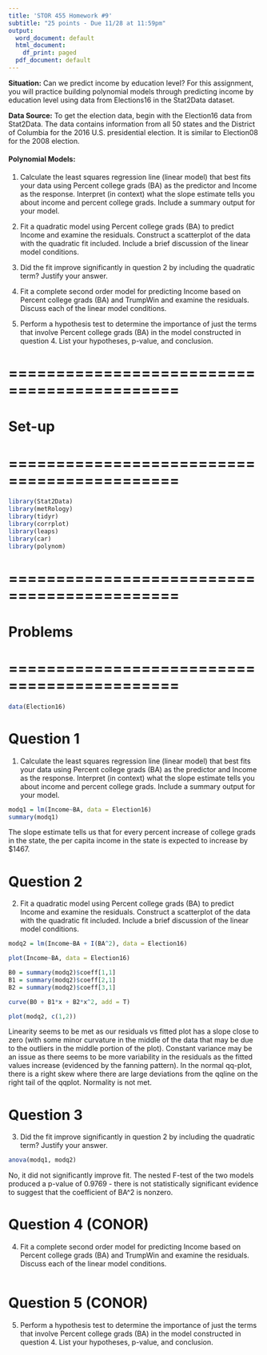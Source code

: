 ```yaml
---
title: 'STOR 455 Homework #9'
subtitle: "25 points - Due 11/28 at 11:59pm"
output:
  word_document: default
  html_document:
    df_print: paged
  pdf_document: default
---
```


__Situation:__ Can we predict income by education level? For this assignment, you will practice building polynomial models through predicting income by education level using data from Elections16 in the Stat2Data dataset. 
 
__Data Source:__ To get the election data, begin with the Election16 data from Stat2Data. The data contains information from all 50 states and the District of Columbia for the 2016 U.S. presidential election. It is similar to Election08 for the 2008 election. 

#### Polynomial Models: ####
1. Calculate the least squares regression line (linear model) that best fits your data using Percent college grads (BA) as the predictor and Income as the response. Interpret (in context) what the slope estimate tells you about income and percent college grads. Include a summary output for your model.

2. Fit a quadratic model using Percent college grads (BA) to predict Income and examine the residuals. Construct a scatterplot of the data with the quadratic fit included. Include a brief discussion of the linear model conditions. 

3. Did the fit improve significantly in question 2 by including the quadratic term? Justify your answer.

4. Fit a complete second order model for predicting Income based on Percent college grads (BA) and TrumpWin and examine the residuals. Discuss each of the linear model conditions. 

5. Perform a hypothesis test to determine the importance of just the terms that involve Percent college grads (BA) in the model constructed in question 4. List your hypotheses, p-value, and conclusion. 

# ============================================
# Set-up
# ============================================
```r
library(Stat2Data)
library(metRology)
library(tidyr)
library(corrplot)
library(leaps)
library(car)
library(polynom)
```

# ============================================
# Problems
# ============================================
```r
data(Election16)
```
# Question 1
1. Calculate the least squares regression line (linear model) that best fits your data using Percent college grads (BA) as the predictor and Income as the response. Interpret (in context) what the slope estimate tells you about income and percent college grads. Include a summary output for your model.
```r
modq1 = lm(Income~BA, data = Election16)
summary(modq1)
```
The slope estimate tells us that for every percent increase of college grads in the state, the per capita income in the state is expected to increase by $1467.

# Question 2
2. Fit a quadratic model using Percent college grads (BA) to predict Income and examine the residuals. Construct a scatterplot of the data with the quadratic fit included. Include a brief discussion of the linear model conditions.
```r
modq2 = lm(Income~BA + I(BA^2), data = Election16)

plot(Income~BA, data = Election16)

B0 = summary(modq2)$coeff[1,1]
B1 = summary(modq2)$coeff[2,1]
B2 = summary(modq2)$coeff[3,1]

curve(B0 + B1*x + B2*x^2, add = T)

plot(modq2, c(1,2))
```
Linearity seems to be met as our residuals vs fitted plot has a slope close to zero (with some minor curvature in the middle of the data that may be due to the outliers in the middle portion of the plot). Constant variance may be an issue as there seems to be more variability in the residuals as the fitted values increase (evidenced by the fanning pattern). In the normal qq-plot, there is a right skew where there are large deviations from the qqline on the right tail of the qqplot. Normality is not met.

# Question 3
3. Did the fit improve significantly in question 2 by including the quadratic term? Justify your answer.
```r
anova(modq1, modq2)
```
No, it did not significantly improve fit. The nested F-test of the two models produced a p-value of 0.9769 - there is not statistically significant evidence to suggest that the coefficient of BA^2 is nonzero. 

# Question 4 (CONOR)
4. Fit a complete second order model for predicting Income based on Percent college grads (BA) and TrumpWin and examine the residuals. Discuss each of the linear model conditions. 
```r

```


# Question 5 (CONOR)
5. Perform a hypothesis test to determine the importance of just the terms that involve Percent college grads (BA) in the model constructed in question 4. List your hypotheses, p-value, and conclusion.
```r

```